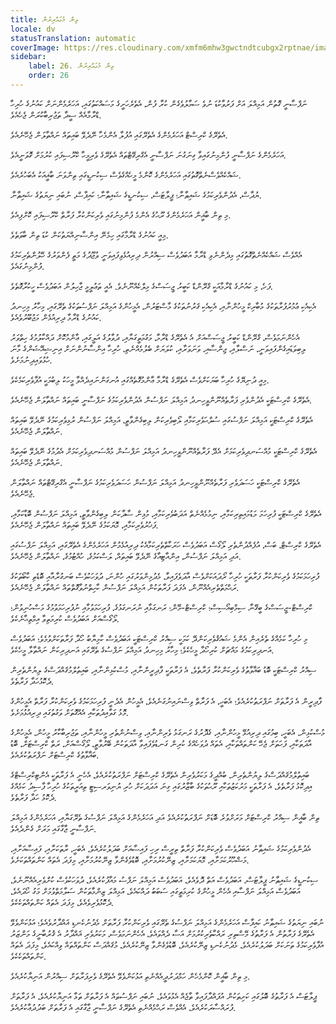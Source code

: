 ```yaml
---
title: ތިން މުގައްރިރުން
locale: dv
statusTranslation: automatic
coverImage: https://res.cloudinary.com/xmfm6mhw3gwctndtcubgx2rptnae/image/upload/v1741354419/small_cover_la_gran_rebelion_28716e29d2.webp
sidebar:
    label: 26. ތިން މުގައްރިރުން
    order: 26
---
```

ނަފްސާނީ ގޮތުން އަމިއްލަ އަށް ފަރުވާކުޑަ ނުވެ ސަމާލުވެގެން ކުރާ ފުން، އެތެރެހަށީގެ މަސައްކަތުގައި، އަހަރެމެންނަށް ކައުނުގެ ހުރިހާ ޑްރާމާއެއް ސީދާ ތަޖުރިބާކުރަން ޖެހެއެވެ.

އެތެރޭގެ ކްރިސްޓް އަހަރެމެންގެ އެތެރޭގައި އުފުލާ އެންމެހާ ނޭދެވޭ ބައިތައް ނައްތާލަން ޖެހޭނެއެވެ.

އަހަރެމެންގެ ނަފްސާނީ ފުންމިނުގައިވާ ގިނަގުނަ ނަފްސާނީ އެގްރިގޭޓްތައް އެތެރޭގެ ވެރިމީހާ ކްރޫސިފައި ކުރުމަށް ގޮވަނީއެވެ.

ޝައްކެއްވެސްނެތްގޮތުގައި އަހަރެމެންގެ ކޮންމެ މީހެއްގެވެސް ސިކުނޑީގައި ތިންވަނަ ބާޣީއަކު އެބަހުރެއެވެ.

ޔުދާސް، އެދުންވެރިކަމުގެ ޝައިޠާނާ؛ ޕީލާޓަސް، ސިކުނޑީގެ ޝައިޠާނާ؛ ކައިފާސް، ނުބައި ނިޔަތުގެ ޝައިޠާނާ.

މި ތިން ބާޣީން އަހަރެމެންގެ ރޫޙުގެ އެންމެ ފުންމިނުގައި ވެރިކަންކުރާ ފަރާތް ކްރޫސިފައި ކޮށްފިއެވެ.

މިއީ ކައުނުގެ ޑްރާމާގައި ހިމެނޭ އިންސާނިއްޔަތުކަން ކުޑަ ތިން ބާވަތެވެ.

އެއްވެސް ޝައްކެއްނެތްގޮތުގައި މިދެންނެވި ޑްރާމާ އަބަދުވެސް ސިއްރުން ދިރިއުޅެވިފައިވަނީ ވުޖޫދުގެ މަތީ ފެންވަރުގެ ހޭލުންތެރިކަމުގެ ފުންމިނުގައެވެ.

ފަހެ، މި ކައުނުގެ ޑްރާމާއަކީ ގްރޭންޑް ކަބީރު ޖީސަސްގެ މިލްކެއްނޫނެވެ. އެއީ ތަޢުލީމީ ޖާހިލުން އަބަދުވެސް ހީކުރާގޮތެވެ.

އެކިއެކި ޢުމުރުފުރާތަކުގެ މުބާރިކް މީހުންނާއި، އެކިއެކި ޤަރުނުތަކުގެ މާސްޓަރުން، އެމީހުންގެ އަމިއްލަ ނަފްސުތަކުގެ ތެރޭގައި، މިހާރު މިހިނދު ކައުނުގެ ޑްރާމާ ދިރިއުޅެން މަޖުބޫރުވެއެވެ.

އެހެންނަމަވެސް، ގްރޭންޑް ކަބީރު ޖީސަސްއަށް އެ އެތެރޭގެ ޑްރާމާ، މަގުމަތީގަޔާއި، ދުވާލުގެ އަލީގައި، ޢާންމުކޮށް ދައްކާލުމުގެ ހިތްވަރު ލިބިވަޑައިގެންފައިވަނީ، ނަސްލާއި، ޖިންސާއި، ވަނަވަރާއި، ކުލަޔަށް ބެލުމެއްނެތި، ހުރިހާ އިންސާނުންނަށް އިނިޝިއޭޝަންގެ މާނަ ހުޅުވައިދިނުމަށެވެ.

މިއީ ދުނިޔޭގެ ހުރިހާ ބަޔަކަށްވެސް އެތެރޭގެ ޑްރާމާ ޢާންމުގޮތެއްގައި އުނގަންނައިދެއްވާ މީހަކު ލިބުމަކީ އުފާވެރިކަމެކެވެ.

އެތެރޭގެ ކްރިސްޓަކީ އެދުންވެރި ފަރާތެއްނޫންވީހިނދު އަމިއްލަ ނަފްސުން އެދުންވެރިކަމުގެ ނަފްސާނީ ބައިތައް ނައްތާލަން ޖެހޭނެއެވެ.

އެތެރޭގެ ކްރިސްޓަކީ އަމިއްލަ ނަފްސުގައި ސުލްޙަވެރިކަމާއި ލޯބިވެރިކަން ލިބިގެންވާތީ، އަމިއްލަ ނަފްސުން ރުޅިވެރިކަމުގެ ނޭދެވޭ ބައިތައް ނައްތާލަން ޖެހޭނެއެވެ.

އެތެރޭގެ ކްރިސްޓަކީ މުއްސަނދިވެރިކަމަށް އެދޭ ފަރާތެއްނޫންވީހިނދު އަމިއްލަ ނަފްސުން މުއްސަނދިވެރިކަމަށް އެދުމުގެ ނޭދެވޭ ބައިތައް ނައްތާލަން ޖެހޭނެއެވެ.

އެތެރޭގެ ކްރިސްޓަކީ ހަސަދަވެރި ފަރާތެއްނޫންވީހިނދު އަމިއްލަ ނަފްސުން ހަސަދަވެރިކަމުގެ ނަފްސާނީ އެގްރިގޭޓްތައް ނައްތާލަން ޖެހޭނެއެވެ.

އެތެރޭގެ ކްރިސްޓަކީ ފުރިހަމަ މަޑުމައިތިރިކަމާއި، ނިމުމެއްނެތް އަދަބުވެރިކަމާއި، މުޅިން ސާދާކަން ލިބިގެންވާތީ، އަމިއްލަ ނަފްސުން ބޮޑާކަމާއި، ފަޚުރުވެރިކަމާއި، މޮޔަކަމުގެ ނޭދެވޭ ބައިތައް ނައްތާލަން ޖެހޭނެއެވެ.

އެތެރޭގެ ކްރިސްޓް، ބަސް، އުފެއްދުންތެރި ލޯގޯސް އަބަދުވެސް ހަރަކާތްތެރިކަމާއެކު ދިރިއުޅެމުން އަހަރެމެންގެ އެތެރޭގައި، އަމިއްލަ ނަފްސުގައި އަދި އަމިއްލަ ނަފްސުން، އިންއާޓިއާގެ ނޭދެވޭ ބައިތައް، ލަސްކަމުގެ، ހުއްޓުމުގެ، ނައްތާލަން ޖެހޭނެއެވެ.

ފުރިހަމަކަމުގެ ވެރިކަންކުރާ ފަރާތަކީ ހުރިހާ ރޯދައަކަށްވެސް އާދަވެފައިވާ، މެދުމިންވަރުގައި ހުންނަ، ދުވަހަކުވެސް ބަނގުރާއާއި ބޮޑެތި ކާބޯތަކުގެ ރަޙްމަތްތެރިއެއްނޫން، އެފަދަ ފަރާތަކުން އަމިއްލަ ނަފްސުން ކާހިތްނުވާގޮތްތައް ނައްތާލަން ޖެހޭނެއެވެ.

ކްރިސްޓް-ޖީސަސްގެ ބީގޭނާ ސިމްބިއޯސިސް؛ ކްރިސްޓް-މޭން؛ ރަނގަޅާއި ނުރަނގަޅުގެ، ފުރިހަމަވުމާއި ނުފުރިހަމަވުމުގެ މަސްހުނިވުން؛ ލޯގޯސްއަށް އަބަދުވެސް ކުރިމަތިވާ އިމްތިޙާނެކެވެ.

މި ހުރިހާ ކަމެއްގެ ތެރެއިން އެންމެ ޝައުޤުވެރިކަންދޭ ކަމަކީ ސިއްރު ކްރިސްޓަކީ އަބަދުވެސް ކާމިޔާބު ހޯދާ ފަރާތަކަށްވުމެވެ؛ އަބަދުވެސް އަނދިރިކަމުގެ މައްޗަށް ކުރިހޯދާ މީހެކެވެ؛ މިހާރު މިހިނދު އަމިއްލަ ނަފްސުގެ ތެރޭގައި އަނދިރިކަން ނައްތާލާ މީހެކެވެ.

ސިއްރު ކްރިސްޓަކީ ބޮޑު ބަޣާވާތުގެ ވެރިކަންކުރާ ފަރާތެވެ، އެ ފަރާތަކީ ފާދިރީންނާއި، މުސްކުޅިންނާއި، ބައިތުލްމުޤައްދަސްގެ ލިޔުންތެރިން ދެކޮޅުހަދާ ފަރާތެވެ.

ފާދިރީން އެ ފަރާތަށް ނަފްރަތުކުރެއެވެ؛ އެބަހީ، އެ ފަރާތް ވިސްނައިނުގަނެއެވެ، އެމީހުން އެދެނީ ފުރިހަމަކަމުގެ ވެރިކަންކުރާ ފަރާތް އެމީހުންގެ މޮޅު ގަވާއިދުތަކާއި އެއްގޮތަށް ވަގުތުގައި ދިރިއުޅުމަށެވެ.

މުސްކުޅިން، އެބަހީ، ބިމުގައި ދިރިއުޅޭ މީހުންނާއި، ގެދޮރުގެ ރަނގަޅު ވެރިންނާއި، ވިސްނުންތެރި މީހުންނާއި، ތަޖުރިބާކާރު މީހުން، އެމީހުންގެ އާދަތަކާއި، ފަހަތަށް ޖެހޭ ކަންތައްތަކާއި، އެތައް ދުވަހެއްގެ ކުރިން ގަނޑުވެފައިވާ އާދަތަކުން ބޭރުވާތީ، ލޯގޯސްއަށް، ރަތް ކްރިސްޓަށް، ބޮޑު ބަޣާވާތުގެ ކްރިސްޓަށް ނަފްރަތުކުރެއެވެ.

ބައިތުލްމުޤައްދަސްގެ ލިޔުންތެރިން، ބުއްދީގެ މަކަރުވެރިން އެތެރޭގެ ކްރިސްޓަށް ނަފްރަތުކުރެއެވެ، އެހެނީ އެ ފަރާތަކީ އެންޓިކްރިސްޓްގެ އިދިކޮޅު ފަރާތެވެ، އެ ފަރާތަކީ މަރުކަޒުތަކާއި ރޫޙުތަކުގެ ބާޒާރުގައި ގިނަ އަދަދަކަށް ހުރި ޔުނިވަރސިޓީ ތިއަރީތަކުގެ ހުރިހާ ފާސިދު ކަމެއްގެ ދެކޮޅު ހަދާ ފަރާތެވެ.

ތިން ބާޣީން ސިއްރު ކްރިސްޓަށް މަރަށްވުރެ ބޮޑަށް ނަފްރަތުކުރެއެވެ އަދި އަހަރެމެންގެ އަމިއްލަ ނަފްސުގެ ތެރޭގަޔާއި، އަހަރެމެންގެ އަމިއްލަ ނަފްސާނީ ޖާގާގައި މަރަށް ގެންދެއެވެ.

އެދުންވެރިކަމުގެ ޝައިޠާނު އަބަދުވެސް ވެރިކަންކުރާ ފަރާތް ތިރީސް ރިހި ފައިސާއަށް ބަދަލުކުރެއެވެ، އެބަހީ، ރާތަކަށާއި، ފައިސާއަށާއި، މަޝްހޫރުކަމަށާއި، މޮޔަކަމަށާއި، ޒިނޭކުރުމަށާއި، ބޮޑުވެގެންވާ ޒިނޭކުރުމަށާއި، މިފަދަ އެތައް ކަންތައްތަކަށެވެ.

ސިކުނޑީގެ ޝައިޠާނު ޕީލާޓަސް، އަބަދުވެސް އަތް ދޮވެއެވެ، އަބަދުވެސް އަމިއްލަ ނަފްސު މައާފުކުރެއެވެ، ދުވަހަކުވެސް ކުށްވެރިއެއްނޫނެވެ، އަބަދުވެސް އަމިއްލަ ނަފްސާއި އެހެން މީހުންގެ ކުރިމަތީގައި ސަބަބު ދައްކައެވެ، އަމިއްލަ ޒިންމާތަކުން ސަލާމަތްވުމަށް މަގު ހޯދައެވެ، ދެކޮޅުވެރިވެއެވެ، މިފަދަ އެތައް ކަންތައްތަކެކެވެ.

ނުބައި ނިޔަތުގެ ޝައިޠާނު ކައިފާސް އަހަރެމެންގެ އަމިއްލަ ނަފްސުގެ ތެރޭގައި ވެރިކަންކުރާ ފަރާތަށް މެދުނުކެނޑި ޣައްދާރުވެއެވެ؛ އަޅުކަންވެވޭ އެތެރޭގެ ފަރާތުން އެ ފަރާތުގެ މޭސްތިރި ރައްކާތެރިކުރުމަށް އަސާ ދެއްވައެވެ، އެހެންނަމަވެސް، މަކަރުވެރި ޣައްދާރު އެ ޤުރުބާނީގެ މަންޒަރު އުފާވެރިކަމުގެ ތަނަކަށް ބަދަލުކުރެއެވެ، މެދުނުކެނޑި ޒިނޭކުރެއެވެ، ބޮޑުވެގެންވާ ޒިނޭކުރެއެވެ، މުޤައްދަސް ކަންތައްތައް ވިއްކައެވެ، މިފަދަ އެތައް ކަންތައްތަކެކެވެ.

މި ތިން ބާޣީން ކޮންމެހެން ހަމްދަރުދީއެއްނެތި އަޅުކަންވެވޭ އެތެރޭގެ ވެރިފަރާތަށް ސިއްރުން އަނިޔާކުރެއެވެ.

ޕީލާޓަސް އެ ފަރާތުގެ ބޮލުގައި ކަށިތަކުން އުފައްދާފައިވާ ތާޖެއް އެޅުވައެވެ، ނުބައި ނަފްސުތައް އެ ފަރާތަށް ތަޅާ އަނިޔާކުރެއެވެ، އެ ފަރާތަށް ފުރައްސާރަކުރެއެވެ، އެއްވެސް ރަޙްމެއްނެތި އެތެރޭގެ ނަފްސާނީ ޖާގާގައި އެ ފަރާތަށް ބަދުދުޢާކުރެއެވެ.
